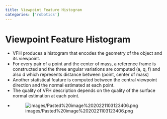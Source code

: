 ```yaml
---
title: Viewpoint Feature Histogram
categories: ['robotics']
---
```


# Viewpoint Feature Histogram
- VFH produces a histogram that encodes the geometry of the object and its viewpoint.
- For every pair of a point and the center of mass, a reference frame is constructed and the three angular variations are computed (a, q, f) and also d which represents distance between (point, center of mass)
- Another statistical feature is computed between the central viewpoint direction and the normal estimated at each point.
- The quality of VFH description depends on the quality of the surface normal estimation at each point.
- ![images/Pasted%20image%2020221103123406.png](images/Pasted%20image%2020221103123406.png)



